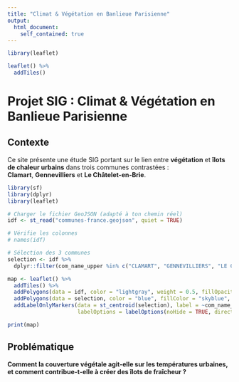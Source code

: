 ```yaml
---
title: "Climat & Végétation en Banlieue Parisienne"
output:
  html_document:
    self_contained: true
---
```

```r
library(leaflet)

leaflet() %>%
  addTiles()

```

# Projet SIG : Climat & Végétation en Banlieue Parisienne

## Contexte

Ce site présente une étude SIG portant sur le lien entre **végétation** et **îlots de chaleur urbains** dans trois communes contrastées :  
**Clamart**, **Gennevilliers** et **Le Châtelet-en-Brie**.


```r
library(sf)
library(dplyr)
library(leaflet)

# Charger le fichier GeoJSON (adapté à ton chemin réel)
idf <- st_read("communes-france.geojson", quiet = TRUE)

# Vérifie les colonnes
# names(idf)

# Sélection des 3 communes
selection <- idf %>%
  dplyr::filter(com_name_upper %in% c("CLAMART", "GENNEVILLIERS", "LE CHÂTELET-EN-BRIE"))

map <- leaflet() %>%
  addTiles() %>%
  addPolygons(data = idf, color = "lightgray", weight = 0.5, fillOpacity = 0.2, label = ~com_name_upper) %>%
  addPolygons(data = selection, color = "blue", fillColor = "skyblue", weight = 2) %>%
  addLabelOnlyMarkers(data = st_centroid(selection), label = ~com_name_upper,
                      labelOptions = labelOptions(noHide = TRUE, direction = "bottom", textOnly = TRUE))

print(map)
```

## Problématique

**Comment la couverture végétale agit-elle sur les températures urbaines, et comment contribue-t-elle à créer des îlots de fraîcheur ?**
